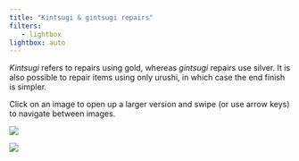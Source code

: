 ```yaml
---
title: "Kintsugi & gintsugi repairs"
filters:
   - lightbox
lightbox: auto
---
```


*Kintsugi* refers to repairs using gold, whereas *gintsugi* repairs use silver.
It is also possible to repair items using only urushi, in which case the end
finish is simpler.

Click on an image to open up a larger version and swipe (or use arrow keys) to navigate 
between images.

::: {layout-ncol=2}

![](static/kintsugi/0001.jpg){group="elsewhere"}

![](static/kintsugi/0002.jpg){group="elsewhere"}
:::